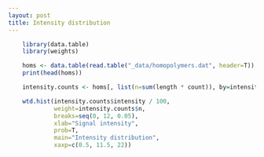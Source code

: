 ```yaml
---
layout: post
title: Intensity distribution
---
```


```r
    library(data.table)
    library(weights)

    homs <- data.table(read.table("_data/homopolymers.dat", header=T))
    print(head(homs))
```

```r
    intensity.counts <- homs[, list(n=sum(length * count)), by=intensity]

    wtd.hist(intensity.counts$intensity / 100,
             weight=intensity.counts$n,
             breaks=seq(0, 12, 0.05),
             xlab="Signal intensity", 
             prob=T,
             main="Intensity distribution",
             xaxp=c(0.5, 11.5, 22))
```
